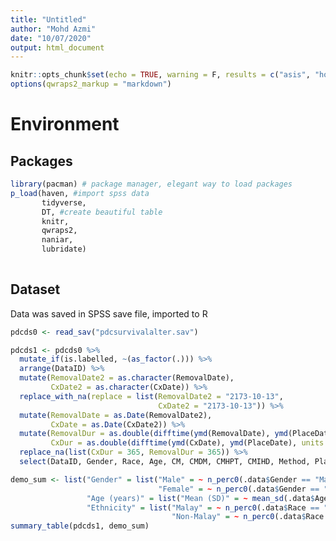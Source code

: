 ```yaml
---
title: "Untitled"
author: "Mohd Azmi"
date: "10/07/2020"
output: html_document
---
```



```r
knitr::opts_chunk$set(echo = TRUE, warning = F, results = c("asis", "hold"))
options(qwraps2_markup = "markdown")

```

# Environment

## Packages

```r
library(pacman) # package manager, elegant way to load packages
p_load(haven, #import spss data
       tidyverse,
       DT, #create beautiful table
       knitr,
       qwraps2,
       naniar,
       lubridate)
       
```

## Dataset

Data was saved in SPSS save file, imported to R

```r
pdcds0 <- read_sav("pdcsurvivalalter.sav")
```

```r
pdcds1 <- pdcds0 %>%
  mutate_if(is.labelled, ~(as_factor(.))) %>%
  arrange(DataID) %>% 
  mutate(RemovalDate2 = as.character(RemovalDate),
         CxDate2 = as.character(CxDate)) %>% 
  replace_with_na(replace = list(RemovalDate2 = "2173-10-13",
                                 CxDate2 = "2173-10-13")) %>%
  mutate(RemovalDate = as.Date(RemovalDate2),
         CxDate = as.Date(CxDate2)) %>%
  mutate(RemovalDur = as.double(difftime(ymd(RemovalDate), ymd(PlaceDate), units = "days")),
         CxDur = as.double(difftime(ymd(CxDate), ymd(PlaceDate), units = "days"))) %>%
  replace_na(list(CxDur = 365, RemovalDur = 365)) %>%
  select(DataID, Gender, Race, Age, CM, CMDM, CMHPT, CMIHD, Method, PlaceDate, Compx, CxTypeCode, CxDate, CxDur, CatheterStatus, RemovalDate, RemovalDur, RemovalReason)

demo_sum <- list("Gender" = list("Male" = ~ n_perc0(.data$Gender == "Male"),
                                 "Female" = ~ n_perc0(.data$Gender == "Female")),
                 "Age (years)" = list("Mean (SD)" = ~ mean_sd(.data$Age, denote_sd = "paren")),
                 "Ethnicity" = list("Malay" = ~ n_perc0(.data$Race == "Malay"),
                                    "Non-Malay" = ~ n_perc0(.data$Race == "Non-Malay")))
summary_table(pdcds1, demo_sum)
```

